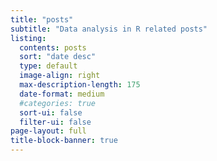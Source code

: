 ```yaml
---
title: "posts"
subtitle: "Data analysis in R related posts"
listing:
  contents: posts
  sort: "date desc"
  type: default
  image-align: right
  max-description-length: 175
  date-format: medium
  #categories: true
  sort-ui: false
  filter-ui: false
page-layout: full
title-block-banner: true
---
```

